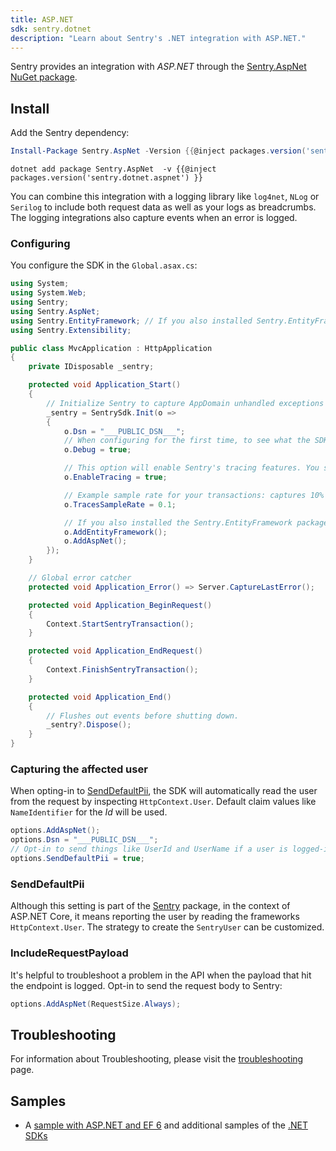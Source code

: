 ```yaml
---
title: ASP.NET
sdk: sentry.dotnet
description: "Learn about Sentry's .NET integration with ASP.NET."
---
```


Sentry provides an integration with _ASP.NET_ through the [Sentry.AspNet NuGet package](https://www.nuget.org/packages/Sentry.AspNet).

## Install

Add the Sentry dependency:

```powershell {tabTitle:Package Manager}
Install-Package Sentry.AspNet -Version {{@inject packages.version('sentry.dotnet.aspnet') }}
```

```shell {tabTitle:.NET Core CLI}
dotnet add package Sentry.AspNet  -v {{@inject packages.version('sentry.dotnet.aspnet') }}
```

You can combine this integration with a logging library like `log4net`, `NLog` or `Serilog` to include both request data
as well as your logs as breadcrumbs. The logging integrations also capture events when an error is logged.

### Configuring

You configure the SDK in the `Global.asax.cs`:

<SignInNote />

```csharp
using System;
using System.Web;
using Sentry;
using Sentry.AspNet;
using Sentry.EntityFramework; // If you also installed Sentry.EntityFramework
using Sentry.Extensibility;

public class MvcApplication : HttpApplication
{
    private IDisposable _sentry;

    protected void Application_Start()
    {
        // Initialize Sentry to capture AppDomain unhandled exceptions and more.
        _sentry = SentrySdk.Init(o =>
        {
            o.Dsn = "___PUBLIC_DSN___";
            // When configuring for the first time, to see what the SDK is doing:
            o.Debug = true;

            // This option will enable Sentry's tracing features. You still need to start transactions and spans.
            o.EnableTracing = true;

            // Example sample rate for your transactions: captures 10% of transactions
            o.TracesSampleRate = 0.1;

            // If you also installed the Sentry.EntityFramework package
            o.AddEntityFramework();
            o.AddAspNet();
        });
    }

    // Global error catcher
    protected void Application_Error() => Server.CaptureLastError();

    protected void Application_BeginRequest()
    {
        Context.StartSentryTransaction();
    }

    protected void Application_EndRequest()
    {
        Context.FinishSentryTransaction();
    }

    protected void Application_End()
    {
        // Flushes out events before shutting down.
        _sentry?.Dispose();
    }
}
```

### Capturing the affected user

When opting-in to [SendDefaultPii](#senddefaultpii), the SDK will automatically read the user from the request by inspecting `HttpContext.User`. Default claim values like `NameIdentifier` for the _Id_ will be used.

<SignInNote />

```csharp
options.AddAspNet();
options.Dsn = "___PUBLIC_DSN___";
// Opt-in to send things like UserId and UserName if a user is logged-in
options.SendDefaultPii = true;
```

### SendDefaultPii

Although this setting is part of the [Sentry](/platforms/dotnet/) package, in the context of ASP.NET Core, it means reporting the user by reading the frameworks `HttpContext.User`. The strategy to create the `SentryUser` can be customized.

### IncludeRequestPayload

It's helpful to troubleshoot a problem in the API when the payload that hit the endpoint is logged.
Opt-in to send the request body to Sentry:

```csharp
options.AddAspNet(RequestSize.Always);
```

## Troubleshooting

For information about Troubleshooting, please visit the [troubleshooting](troubleshooting) page.

## Samples

- A [sample with ASP.NET and EF 6](https://github.com/getsentry/examples/tree/master/dotnet/AspNetMvc5Ef6) and additional samples of the [.NET SDKs](https://github.com/getsentry/examples/tree/master/dotnet)
